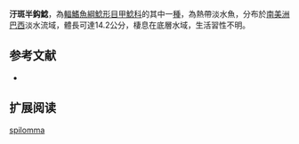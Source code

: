 {{Speciesbox
| name = 汙斑半鈎鯰
| image = 
| image_width = 250px
| image_caption = 
| status = NE
| status_system = IUCN3.1
| genus = Hemiancistrus
| species = spilomma
| authority = Cardoso & Lucinda, 2003
| synonyms = 
}} 
'''汙斑半鈎鯰'''，為[[輻鰭魚綱|輻鰭魚綱]][[鯰形目|鯰形目]][[甲鯰科|甲鯰科]]的其中一[[種|種]]，為熱帶淡水魚，分布於[[南美洲|南美洲]][[巴西|巴西]]淡水流域，體長可達14.2公分，棲息在底層水域，生活習性不明。

==参考文献==
*{{FishBase_species|genus=Hemiancistrus|species=spilomma|year=2014|month=11}}

== 扩展阅读 ==
{{refbegin}}
{{wikispecies-inline|Hemiancistrus spilomma|汙斑半鈎鯰}}
{{refend}}
{{Taxonbar|from=Q9002574}}

[[Category:半鈎鯰屬|spilomma]]
